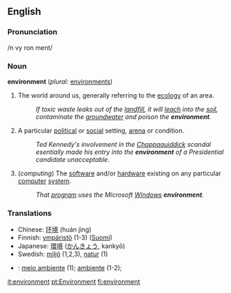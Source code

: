 ==English==

===Pronunciation===
/n vy ron ment/

===Noun===
'''environment'''  (''plural:'' [[environments]])
#The world around us, generally referring to the [[ecology]] of an area.
#:''If toxic waste leaks out of the [[landfill]], it will [[leach]] into the [[soil]], contaminate the [[groundwater]] and poison the '''environment'''.''
#A particular [[political]] or [[social]] setting, [[arena]] or condition.
#:''Ted Kennedy's involvement in the [[Chappaquiddick]] scandal esentially made his entry into the '''environment''' of a Presidential candidate unacceptable.''
#(''computing'') The [[software]] and/or [[hardware]] existing on any particular [[computer]] [[system]].
#:''That [[program]] uses the Microsoft [[Windows]] '''environment'''.''

===Translations===
*Chinese: [[环境]] (huán jìng)
*Finnish: [[ympäristö]] (1-3) ([[:fi:ympäristö|Suomi]])
*Japanese: [[環境]] ([[かんきょう]], kankyō)
*Swedish: [[miljö]] (1,2,3), [[natur]] (1)
*{{pt}}: [[meio ambiente]] (1); [[ambiente]] (1-2);

[[it:environment]]
[[pt:Environment]]
[[fi:environment]]